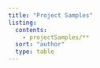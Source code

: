 ```yaml
---
title: "Project Samples"
listing:
  contents: 
    - projectSamples/**
  sort: "author"
  type: table
---
```


